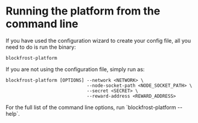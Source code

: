 
# Running the platform from the command line

If you have used the configuration wizard to create your config file, all you need to do is run the binary:

```console
blockfrost-platform
```

If you are not using the configuration file, simply run as:

```console
blockfrost-platform [OPTIONS] --network <NETWORK> \
                              --node-socket-path <NODE_SOCKET_PATH> \
                              --secret <SECRET> \
                              --reward-address <REWARD_ADDRESS>
```

<Callout>
  For the full list of the command line options, run `blockfrost-platform
  --help`.
</Callout>
